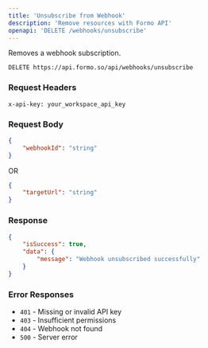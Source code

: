 ```yaml
---
title: 'Unsubscribe from Webhook'
description: 'Remove resources with Formo API'
openapi: 'DELETE /webhooks/unsubscribe'
---
```


Removes a webhook subscription.

```
DELETE https://api.formo.so/api/webhooks/unsubscribe
```

### Request Headers

```
x-api-key: your_workspace_api_key
```

### Request Body

```json
{
	"webhookId": "string"
}
```

OR

```json
{
	"targetUrl": "string"
}
```

### Response

```json
{
	"isSuccess": true,
	"data": {
		"message": "Webhook unsubscribed successfully"
	}
}
```

### Error Responses

-   `401` - Missing or invalid API key
-   `403` - Insufficient permissions
-   `404` - Webhook not found
-   `500` - Server error
